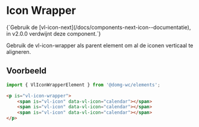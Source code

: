 

# Icon Wrapper

<Alert title="Deprecated">
    {`Gebruik de [vl-icon-next](/docs/components-next-icon--documentatie), in v2.0.0 verdwijnt deze component.`}
</Alert>

Gebruik de vl-icon-wrapper als parent element om al de iconen verticaal te aligneren.

## Voorbeeld

```js
import { VlIconWrapperElement } from '@domg-wc/elements';
```

```html
<p is="vl-icon-wrapper">
    <span is="vl-icon" data-vl-icon="calendar"></span>
    <span is="vl-icon" data-vl-icon="calendar"></span>
    <span is="vl-icon" data-vl-icon="calendar"></span>
</p>
```

<Canvas of={VlIconWrapperStories.iconWrapperDefault} />
